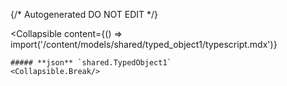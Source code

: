 {/* Autogenerated DO NOT EDIT  */}

<Collapsible
    content={() => import('/content/models/shared/typed_object1/typescript.mdx')}
>
    ##### **json** `shared.TypedObject1`
    <Collapsible.Break/>
</Collapsible>

